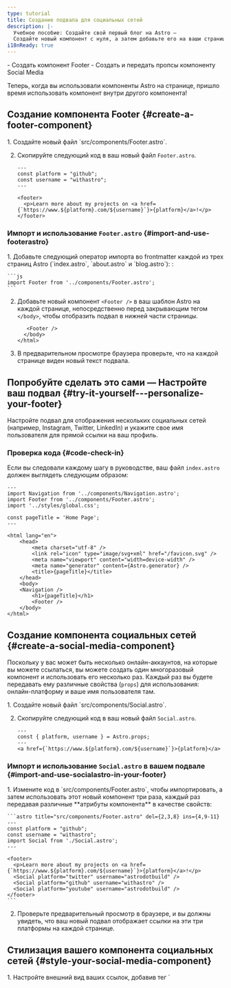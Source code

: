 ```yaml
---
type: tutorial
title: Создание подвала для социальных сетей
description: |-
  Учебное пособие: Создайте свой первый блог на Astro —
  Создайте новый компонент с нуля, а затем добавьте его на ваши страницы
i18nReady: true
---
```



<PreCheck>
  - Создать компонент Footer
  - Создать и передать пропсы компоненту Social Media
</PreCheck>

Теперь, когда вы использовали компоненты Astro на странице, пришло время использовать компонент внутри другого компонента!

## Создание компонента Footer \{#create-a-footer-component\}

<Steps>
1. Создайте новый файл `src/components/Footer.astro`.

2. Скопируйте следующий код в ваш новый файл `Footer.astro`.

    ```astro title="src/components/Footer.astro"
    ---
    const platform = "github";
    const username = "withastro";
    ---

    <footer>
      <p>Learn more about my projects on <a href={`https://www.${platform}.com/${username}`}>{platform}</a>!</p>
    </footer>
    ```
</Steps>

### Импорт и использование `Footer.astro` \{#import-and-use-footerastro\}

<Steps>
1. Добавьте следующий оператор импорта во frontmatter каждой из трех страниц Astro (`index.astro`, `about.astro` и `blog.astro`):
:

    ```js
    import Footer from '../components/Footer.astro';
    ```

2. Добавьте новый компонент `<Footer />` в ваш шаблон Astro на каждой странице, непосредственно перед закрывающим тегом `</body>`, чтобы отобразить подвал в нижней части страницы. 

    ```astro ins={1}
       <Footer />
      </body>
    </html>
    ```

3. В предварительном просмотре браузера проверьте, что на каждой странице виден новый текст подвала.
</Steps>

<Box icon="puzzle-piece">

## Попробуйте сделать это сами — Настройте ваш подвал \{#try-it-yourself---personalize-your-footer\}

Настройте подвал для отображения нескольких социальных сетей (например, Instagram, Twitter, LinkedIn) и укажите свое имя пользователя для прямой ссылки на ваш профиль.

</Box>

### Проверка кода \{#code-check-in\}
Если вы следовали каждому шагу в руководстве, ваш файл `index.astro` должен выглядеть следующим образом:

```astro title="src/pages/index.astro"
---
import Navigation from '../components/Navigation.astro';
import Footer from '../components/Footer.astro';
import '../styles/global.css';

const pageTitle = 'Home Page';
---

<html lang="en">
	<head>
		<meta charset="utf-8" />
		<link rel="icon" type="image/svg+xml" href="/favicon.svg" />
		<meta name="viewport" content="width=device-width" />
		<meta name="generator" content={Astro.generator} />
		<title>{pageTitle}</title>
	</head>
	<body>
    <Navigation />
		<h1>{pageTitle}</h1>
		<Footer />
	</body>
</html>
```

## Создание компонента социальных сетей \{#create-a-social-media-component\}

Поскольку у вас может быть несколько онлайн-аккаунтов, на которые вы можете ссылаться, вы можете создать один многоразовый компонент и использовать его несколько раз. Каждый раз вы будете передавать ему различные свойства (`props`) для использования: онлайн-платформу и ваше имя пользователя там.

<Steps>
1. Создайте новый файл `src/components/Social.astro`.

2. Скопируйте следующий код в ваш новый файл `Social.astro`.

    ```astro title="src/components/Social.astro"
    ---
    const { platform, username } = Astro.props;
    ---
    <a href={`https://www.${platform}.com/${username}`}>{platform}</a>
    ```
</Steps>

### Импорт и использование `Social.astro` в вашем подвале  \{#import-and-use-socialastro-in-your-footer\}

<Steps>
1. Измените код в `src/components/Footer.astro`, чтобы импортировать, а затем использовать этот новый компонент три раза, каждый раз передавая различные **атрибуты компонента** в качестве свойств:

    ```astro title="src/components/Footer.astro" del={2,3,8} ins={4,9-11}
    ---
    const platform = "github";
    const username = "withastro";
    import Social from './Social.astro';
    ---

    <footer>
      <p>Learn more about my projects on <a href={`https://www.${platform}.com/${username}`}>{platform}</a>!</p>
      <Social platform="twitter" username="astrodotbuild" />
      <Social platform="github" username="withastro" />
      <Social platform="youtube" username="astrodotbuild" />
    </footer>
    ```

2. Проверьте предварительный просмотр в браузере, и вы должны увидеть, что ваш новый подвал отображает ссылки на эти три платформы на каждой странице.
</Steps>

## Стилизация вашего компонента социальных сетей \{#style-your-social-media-component\}

<Steps>
1. Настройте внешний вид ваших ссылок, добавив тег `<style>` в `src/components/Social.astro`.

    ```astro title="src/components/Social.astro" ins={6-17} 'class="social-platform'
    ---
    const { platform, username } = Astro.props;
    ---
    <a href={`https://www.${platform}.com/${username}`}>{platform}</a>

    <style>
      a {
        padding: 0.5rem 1rem;
        color: white;
        background-color: #4c1d95;
        text-decoration: none;
      }
    </style>
    ```

2. Добавьте тег `<style>` в `src/components/Footer.astro, чтобы улучшить макет его содержимого.

    ```astro title="src/components/Footer.astro" ins={4-10}
    ---
    import Social from './Social.astro';
    ---
    <style>
      footer {
        display: flex;
        gap: 1rem;
        margin-top: 2rem;
      }
    </style>

    <footer>
      <Social platform="twitter" username="astrodotbuild" />
      <Social platform="github" username="withastro" />
      <Social platform="youtube" username="astrodotbuild" />
    </footer>
    ```

3. Снова проверьте предварительный просмотр в браузере и убедитесь, что на каждой странице отображается обновленный подвал.
</Steps>

<Box icon="question-mark">

### Проверьте себя \{#test-yourself\}

1. Какую строку кода нужно написать во frontmatter компонента Astro, чтобы получить значения `title`, `author` и `date` в качестве пропсов?

    <MultipleChoice>
      <Option isCorrect>
        `const { title, author, date } = Astro.props;`
      </Option>
      <Option>
        `import BlogPost from './components/BlogPost.astro`
      </Option>
      <Option>
        `<BlogPost title="My First Post" author="Dan" date="12 Aug 2022" />`
      </Option>
    </MultipleChoice>

2. Как **передать значения в виде пропсов** компоненту Astro?

    <MultipleChoice>
      <Option>
        `const { title, author, date } = Astro.props;`
      </Option>
      <Option>
        `import BlogPost from './components/BlogPost.astro`
      </Option>
      <Option isCorrect>
        `<BlogPost title="My First Post" author="Dan" date="12 Aug 2022" />`
      </Option>
    </MultipleChoice>

</Box>

<Box icon="check-list">

## Чек-лист \{#checklist\}

<Checklist>
- [ ] Я могу создавать новые компоненты `.astro` в `src/components/`.
- [ ] Я могу импортировать и использовать компоненты Astro внутри других компонентов Astro.
- [ ] Я могу передавать пропсы компоненту Astro.
</Checklist>

</Box>

### Ресурсы \{#resources\}

- [Пропсы компонентов в Astro](/ru/basics/astro-components/#входные-параметры-компонента)

